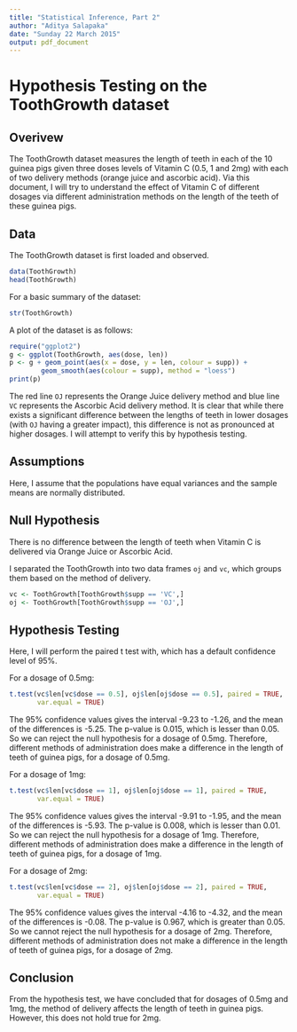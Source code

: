 ```yaml
---
title: "Statistical Inference, Part 2"
author: "Aditya Salapaka"
date: "Sunday 22 March 2015"
output: pdf_document
---
```


# Hypothesis Testing on the ToothGrowth dataset

## Overivew
The ToothGrowth dataset measures the length of teeth in each of the 10 guinea
pigs given three doses levels of Vitamin C (0.5, 1 and 2mg) with each of two 
delivery methods (orange juice and ascorbic acid). Via this document, I will
try to understand the effect of Vitamin C of different dosages via different
administration methods on the length of the teeth of these guinea pigs.

## Data
The ToothGrowth dataset is first loaded and observed.

```r
data(ToothGrowth)
head(ToothGrowth)
```

For a basic summary of the dataset:
```r
str(ToothGrowth)
```

A plot of the dataset is as follows:
```r
require("ggplot2")
g <- ggplot(ToothGrowth, aes(dose, len))
p <- g + geom_point(aes(x = dose, y = len, colour = supp)) + 
        geom_smooth(aes(colour = supp), method = "loess")
print(p)
```

The red line `OJ` represents the Orange Juice delivery method and blue line `VC`
represents the Ascorbic Acid delivery method. It is clear that while there 
exists a significant difference between the lengths of teeth in lower dosages 
(with `OJ` having a greater impact), this difference is not as pronounced at
higher dosages. I will attempt to verify this by hypothesis testing.

## Assumptions
Here, I assume that the populations have equal variances and the sample means
are normally distributed. 

## Null Hypothesis
There is no difference between the length of teeth when Vitamin C is delivered
via Orange Juice or Ascorbic Acid. 

I separated the ToothGrowth into two data frames `oj` and `vc`, which groups
them based on the method of delivery.

```r
vc <- ToothGrowth[ToothGrowth$supp == 'VC',]
oj <- ToothGrowth[ToothGrowth$supp == 'OJ',]
```

## Hypothesis Testing
Here, I will perform the paired t test with, which has a default confidence 
level of 95%.

For a dosage of 0.5mg:

```r
t.test(vc$len[vc$dose == 0.5], oj$len[oj$dose == 0.5], paired = TRUE, 
       var.equal = TRUE)
```

The 95% confidence values gives the interval -9.23 to -1.26, and the mean of 
the differences is -5.25. The p-value is 0.015, which is lesser than 0.05. So
we can reject the null hypothesis for a dosage of 0.5mg. Therefore, different 
methods of administration does make a difference in the length of teeth of 
guinea pigs, for a dosage of 0.5mg.

For a dosage of 1mg:

```r
t.test(vc$len[vc$dose == 1], oj$len[oj$dose == 1], paired = TRUE, 
       var.equal = TRUE)
```

The 95% confidence values gives the interval -9.91 to -1.95, and the mean of 
the differences is -5.93. The p-value is 0.008, which is lesser than 0.01. So
we can reject the null hypothesis for a dosage of 1mg. Therefore, different 
methods of administration does make a difference in the length of teeth of 
guinea pigs, for a dosage of 1mg.

For a dosage of 2mg:

```r
t.test(vc$len[vc$dose == 2], oj$len[oj$dose == 2], paired = TRUE, 
       var.equal = TRUE)
```

The 95% confidence values gives the interval -4.16 to -4.32, and the mean of 
the differences is -0.08. The p-value is 0.967, which is greater than 0.05. So
we cannot reject the null hypothesis for a dosage of 2mg. Therefore, different 
methods of administration does not make a difference in the length of teeth of 
guinea pigs, for a dosage of 2mg.

## Conclusion
From the hypothesis test, we have concluded that for dosages of 0.5mg and 1mg,
the method of delivery affects the length of teeth in guinea pigs. However, this
does not hold true for 2mg.